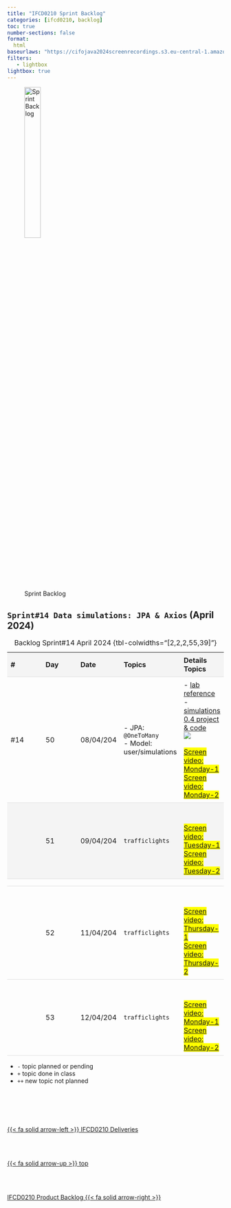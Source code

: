```yaml
---
title: "IFCD0210 Sprint Backlog"
categories: [ifcd0210, backlog]
toc: true
number-sections: false
format:
  html
baseurlaws: "https://cifojava2024screenrecordings.s3.eu-central-1.amazonaws.com/"
filters:
   - lightbox
lightbox: true
---
```


<style>

.heatMap th { background:  #f4f4f4;}
tr:nth-child(2) {background-color: #f4f4f4;}

th, td {
  padding: 8px;
  text-align: left;
  border-bottom: 1px solid #ddd;
}

tr:hover {background-color:  #f4f4f4;}

</style>

![Sprint Backlog](/images/home/backlog.jpg){width="30%"}

<div class="heatMap">

::: {.column-page-right}


##  ``Sprint#14 Data simulations: JPA & Axios`` (April 2024)

| # | Day | Date | Topics |  Details Topics |
| -- | -- | -- | -- | -- |
| #14 | 50 | 08/04/204 | - JPA: `@OneToMany`  </br>   - Model: user/simulations | - [lab reference](https://github.com/AlbertProfe/cifojava2022-3/wiki/Library2:-API-Rest-Author-Book-@OneToMany-CRUD-with-Swagger){.external target='_blank'} </br> - [simulations 0.4 project & code](https://github.com/AlbertProfe/simulations/wiki/simulations-v0.4){.external target='_blank'}</br> ![](/images/ifcd0210-24/photo_2024-04-05_19-28-10.jpg){.lightbox} </br></br><mark> [Screen video: Monday-1]({{< meta baseurlaws >}}CifjoJava-2024-04-08-1.mp4){.external target='_blank'}<mark>  </br><mark> [Screen video: Monday-2]({{< meta baseurlaws >}}CifjoJava-2024-04-08-2.mp4){.external target='_blank'}<mark>  |
|  | 51 | 09/04/204 |  `trafficlights` |  </br></br><mark> [Screen video: Tuesday-1]({{< meta baseurlaws >}}CifjoJava-2024-04-09-1.mp4){.external target='_blank'}<mark>  </br><mark> [Screen video: Tuesday-2]({{< meta baseurlaws >}}CifjoJava-2024-04-09-2.mp4){.external target='_blank'}<mark>   |
|  |
|  | 52 | 11/04/204 | `trafficlights` |  </br></br><mark> [Screen video: Thursday-1]({{< meta baseurlaws >}}CifjoJava-2024-04-11-1.mp4){.external target='_blank'}<mark>  </br><mark> [Screen video: Thursday-2]({{< meta baseurlaws >}}CifjoJava-2024-04-11-2.mp4){.external target='_blank'}<mark>   |
|  | 53  | 12/04/204 | `trafficlights` |  </br></br><mark> [Screen video: Monday-1]({{< meta baseurlaws >}}CifjoJava-2024-04-12-1.mp4){.external target='_blank'}<mark>  </br><mark> [Screen video: Monday-2]({{< meta baseurlaws >}}CifjoJava-2024-04-12-2.mp4){.external target='_blank'}<mark>   |
: Backlog Sprint#14 April 2024 {tbl-colwidths="[2,2,2,55,39]"}


:::



::: {.callout-note}
- `-` topic planned or pending
- `+` topic done in class
- `++` new topic not planned
:::


<!--- navLinks -->
<br><br>
<div class=row>
<br>
<div class='column left previous'>
<br>
[{{< fa solid arrow-left >}} IFCD0210 Deliveries](/ifcd0210-24/ifcd0210deliveries-24.qmd)
<br>
</div>
<br>
<div class='column center'>
<br>
[{{< fa solid arrow-up >}} top](#top)
<br>
</div>
<br>
<div class='column right next'>
<br>
[IFCD0210 Product Backlog  {{< fa solid arrow-right >}}](/ifcd0210-24/ifcd0210backlog-product-24.qmd)
<br>
</div>
<br>
</div>
